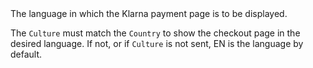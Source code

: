   
<ParamField body="Culture" type="string" >  
<FormatIso6391Alpha2TwoLetterLanguageCode />     
The language in which the Klarna payment page is to be displayed. 
 
The `Culture` must match the `Country` to show the checkout page in the desired language. If not, or if `Culture` is not sent, EN is the language by default.  
</ParamField>